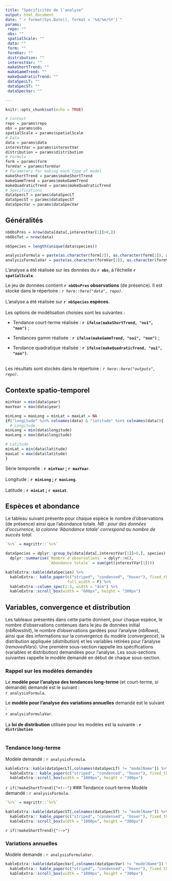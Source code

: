 ---
title: "Spécificités de l'analyse"
output: html_document
date: "`r format(Sys.Date(), format = '%d/%m/%Y')`"
params: 
 repo: ""
 obs: ""
 spatialScale: ""
 data: ""
 form: ""
 formVar: ""
 distribution: ""
 interestVar: ""
 makeShortTrend: ""
 makeGammTrend: ""
 makeQuadraticTrend: ""
 dataSpecLT: ""
 dataSpecST: ""
 dataSpecVar: ""

---

```{r setup, include=FALSE}
knitr::opts_chunk$set(echo = TRUE)
```

```{r params, include=FALSE}
# Context 
repo = params$repo
obs = params$obs
spatialScale = params$spatialScale
# Data
data = params$data
interestVar = params$interestVar
distribution = params$distribution
# Formula
form = params$form
formVar = params$formVar
# Parameters for making each type of model
makeShortTrend = params$makeShortTrend
makeGammTrend = params$makeGammTrend
makeQuadraticTrend = params$makeQuadraticTrend
# Specifications
dataSpecLT = params$dataSpecLT
dataSpecST = params$dataSpecST
dataSpecVar = params$dataSpecVar
```

## Généralités 

```{r observations, echo = FALSE}
nbObsPres = nrow(data[data[,interestVar[1]]>0,])
nbObsTot = nrow(data)
```

```{r species, echo = FALSE}
nbSpecies = length(unique(data$species))

```

```{r formula, echo = FALSE}
analysisFormula = paste(as.character(form[2]), as.character(form[1]), as.character(form[3])) 
analysisFormulaVar = paste(as.character(formVar[2]), as.character(formVar[1]), as.character(formVar[3]))
```

L'analyse a été réalisée sur les données du **`r obs`**, à l'échelle **`r spatialScale`**.\

Le jeu de données contient **`r nbObsPres` observations** (de présence). Il est stocké dans le répertoire : *`r here::here("data", repo)`*.\
\
L'analyse a été réalisée sur **`r nbSpecies` espèces**.\
\
Les options de modélisation choisies sont les suivantes :\

- Tendance court-terme réalisée : **`r ifelse(makeShortTrend, "oui", "non")`** ;\

- Tendances gamm réalisée : **`r ifelse(makeGammTrend, "oui", "non")`** ;\

- Tendance quadratique réalisée : **`r ifelse(makeQuadraticTrend, "oui", "non")`**.

\
Les résultats sont stockés dans le répertoire : *`r here::here("outputs", repo)`*.

## Contexte spatio-temporel

```{r date, echo = FALSE}
minYear = min(data$year)
maxYear = max(data$year)

```

```{r coordinates, echo = FALSE}

minLong = maxLong = minLat = maxLat = NA
if("longitude" %in% colnames(data) & "latitude" %in% colnames(data)){
  # Longitude
minLong = min(data$longitude)
maxLong = max(data$longitude)

# Latitude
minLat = min(data$latitude)
maxLat = max(data$latitude)
}


```

Série temporelle : **`r minYear` ; `r maxYear`**.\
\
Longitude : **`r minLong` ; `r maxLong`**.\
\
Latitude : **`r minLat` ; `r maxLat`**.

## Espèces et abondance

Le tableau suivant présente pour chaque espèce le nombre d'observations (de présence) ainsi que l'abondance totale. _NB : pour des données d'occurrence, la colonne 'Abondance totale' correspond au nombre de succès total._

```{r speciesAbundance, echo = FALSE}
`%>%` = magrittr::`%>%`

dataSpecies = dplyr::group_by(data[data[,interestVar[1]]>0,], species) %>%
  dplyr::summarise(`Nombre d'observations` = dplyr::n(),
                   `Abondance totale` = sum(get(interestVar[1])))

kableExtra::kable(dataSpecies) %>%
  kableExtra:: kable_paper(c("striped", "condensed", "hover"), fixed_thead = T,
                           full_width = F) %>%
  kableExtra::column_spec(1:3, width = "4cm") %>%
  kableExtra::scroll_box(width = "600px", height = "300px")
```

## Variables, convergence et distribution

Les tableaux présentés dans cette partie donnent, pour chaque espèce, le nombre d'observations contenues dans le jeu de données initial (*nbRowsInit*), le nombre d'observations gardées pour l'analyse (*nbRows*), ainsi que des informations sur la convergence du modèle (*convergence*), la distribution appliquée (*distribution*) et les variables retirées pour l'analyse (*removedVars*). Une première sous-section rappelle les spécifications (variables et distribution) demandées pour l'analyse. Les sous-sections suivantes rappelle le modèle demandé en début de chaque sous-section.

### Rappel sur les modèles demandés

Le **modèle pour l'analyse des tendances long-terme** (et court-terme, si demandé) demandé est le suivant :\
`r analysisFormula`.\

Le **modèle pour l'analyse des variations annuelles** demandé est le suivant :\
`r analysisFormulaVar`.\
\
La **loi de distribution** utilisée pour les modèles est la suivante : **`r distribution`**\
\

### Tendance long-terme
Modèle demandé : `r analysisFormula`.

```{r longTermModel, echo = FALSE}
kableExtra::kable(dataSpecLT[,colnames(dataSpecLT) != "modelName"]) %>%
  kableExtra:: kable_paper(c("striped", "condensed", "hover"), fixed_thead = T) %>%
  kableExtra::scroll_box(width = "1000px", height = "300px")
```

`r if(!makeShortTrend){"<!--"}`
### Tendance court-terme
Modèle demandé : `r analysisFormula`.

```{r shortTermModel, echo = FALSE, eval = makeShortTrend}
`%>%` = magrittr::`%>%`

kableExtra::kable(dataSpecST[,colnames(dataSpecST) != "modelName"]) %>%
  kableExtra:: kable_paper(c("striped", "condensed", "hover"), fixed_thead = T) %>%
  kableExtra::scroll_box(width = "1000px", height = "300px")
```

`r if(!makeShortTrend){"-->"}`

### Variations annuelles
Modèle demandé : `r analysisFormulaVar`.

```{r yearlyVariations, echo = FALSE}

kableExtra::kable(dataSpecVar[,colnames(dataSpecVar) != "modelName"]) %>%
  kableExtra:: kable_paper(c("striped", "condensed", "hover"), fixed_thead = T) %>%
  kableExtra::scroll_box(width = "1000px", height = "300px")
```